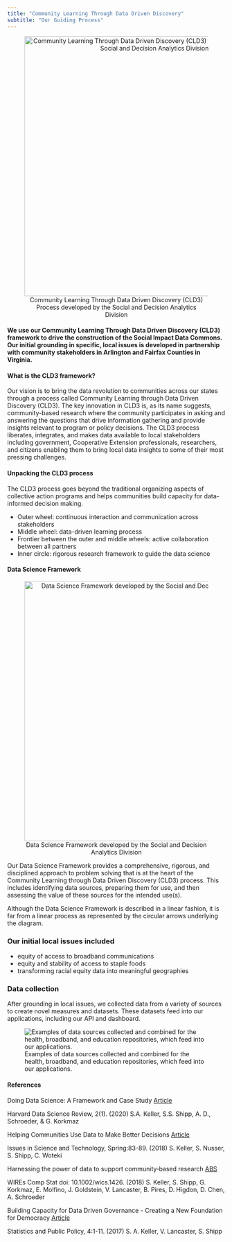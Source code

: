 ```yaml
---
title: "Community Learning Through Data Driven Discovery"
subtitle: "Our Guiding Process"
---
```


<style type="text/css">
  h1.title {
    text-align: center;
    margin-bottom: -3px;
  }
  h3.subtitle {
    text-align: center;
  }
</style>

<center>![Community Learning Through Data Driven Discovery (CLD3) Process developed by the Social and Decision Analytics Division](img/process-cld3.png){width="600px"} </center>

#### We use our **Community Learning Through Data Driven Discovery (CLD3)** framework to drive the construction of the Social Impact Data Commons. Our initial grounding in **specific, local issues** is developed in partnership with community stakeholders in Arlington and Fairfax Counties in Virginia.

#### What is the CLD3 framework?

Our vision is to bring the data revolution to communities across our states through a process called Community Learning through Data Driven Discovery (CLD3). The key innovation in CLD3 is, as its name suggests, community-based research where the community participates in asking and answering the questions that drive information gathering and provide insights relevant to program or policy decisions. The CLD3 process liberates, integrates, and makes data available to local stakeholders including government, Cooperative Extension professionals, researchers, and citizens enabling them to bring local data insights to some of their most pressing challenges.

#### Unpacking the CLD3 process

The CLD3 process goes beyond the traditional organizing aspects of collective action programs and helps communities build capacity for data-informed decision making.
 

- Outer wheel: continuous interaction and communication across stakeholders
- Middle wheel: data-driven learning process
- Frontier between the outer and middle wheels: active collaboration between all partners
- Inner circle: rigorous research framework to guide the data science

#### Data Science Framework

<center>![Data Science Framework developed by the Social and Decision Analytics Division](img/process-ds.png){width="600px"} </center>

Our Data Science Framework provides a comprehensive, rigorous, and disciplined approach to problem solving that is at the heart of the Community Learning through Data Driven Discovery (CLD3) process. This includes identifying data sources, preparing them for use, and then assessing the value of these sources for the intended use(s).

Although the Data Science Framework is described in a linear fashion, it is far from a linear process as represented by the circular arrows underlying the diagram.

### Our initial local issues included

* equity of access to broadband communications
* equity and stability of access to staple foods
* transforming racial equity data into meaningful geographies

### Data collection

After grounding in local issues, we collected data from a variety of sources to create novel measures and datasets. These datasets feed into our applications, including our API and dashboard.

![Examples of data sources collected and combined for the health, broadband, and education repositories, which feed into our applications.](img/process-datacollection.png)

<!---
Local questions driving dataset creation
Arlington and Fairfax counties. 

Links to CLD3 article.

A Data Commons allows multiple audiences to explore issues relevant to their communities.

 (in geographies they want, measuring what they want).




CLD3? Data Science framework?

### Key features

* Data sources, collected and created
* Maps reflecting multiple geographies
* Composite metrics
* Navigation and capability to statistically explore the data
* Data download via web or API 
* Metadata

--->


#### References 

Doing Data Science: A Framework and Case Study [Article](https://hdsr.mitpress.mit.edu/pub/hnptx6lq/release/10) \n

Harvard Data Science Review, 2(1). (2020) S.A. Keller, S.S. Shipp, A. D., Schroeder, & G. Korkmaz
 

Helping Communities Use Data to Make Better Decisions [Article](https://issues.org/helping-communities-use-data-to-make-better-decisions/) \n

Issues in Science and Technology, Spring:83-89. (2018) S. Keller, S. Nusser, S. Shipp, C. Woteki
 

Harnessing the power of data to support community‐based research [ABS](https://onlinelibrary.wiley.com/doi/full/10.1002/wics.1426) \n

WIREs Comp Stat doi: 10.1002/wics.1426. (2018) S. Keller, S. Shipp, G. Korkmaz, E. Molfino, J. Goldstein, V. Lancaster, B. Pires, D. Higdon, D. Chen, A. Schroeder
 

Building Capacity for Data Driven Governance - Creating a New Foundation for Democracy
[Article](https://amstat.tandfonline.com/doi/abs/10.1080/2330443X.2017.1374897#.XIlm0xNKhR5) \n

Statistics and Public Policy, 4:1-11. (2017) S. A. Keller, V. Lancaster, S. Shipp


